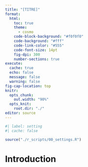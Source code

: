 ```yaml
---
title: "[TITRE]"
format:
  html:
    toc: true
    theme:
      - cosmo
    code-block-background: "#f0f0f0"
    code-background: "#fff"
    code-link-color: "#555"
    code-font-size: 14pt
    fig-dpi: 300
    number-sections: true
execute:
  cache: true
  echo: false
  message: false
  warning: false
fig-cap-location: top
knitr:
  opts_chunk:
    out.width: "90%"
  opts_knit:
    root.dir: "./"
editor: source
---
```


```r
#| label: setting
#| cache: false

source("./r_scripts/00_settings.R")

```

# Introduction

